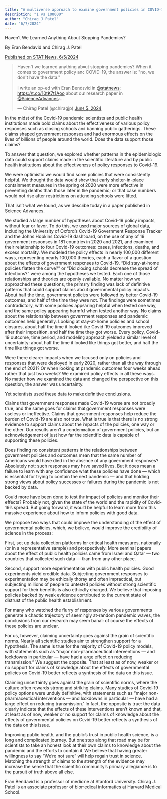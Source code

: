 ```yaml
---
title: "A multiverse approach to examine government policies in COVID-19"
description: "1 vs 100000"
author: "Chirag J Patel"
date: "6/7/2024"
---
```


Haven’t We Learned Anything About Stopping Pandemics?

By Eran Bendavid and Chirag J. Patel

[Published on STAT News, 6/5/2024](https://www.statnews.com/2024/06/05/100000-models-not-much-was-learned-stopping-covid-19-pandemic/)

```{=html}
<blockquote class="twitter-tweet"><p lang="en" dir="ltr">Haven&#39;t we learned anything about stopping pandemics? When it comes to government policy and COVID-19, the answer is: &quot;no, we don&#39;t have the data.&quot; <br><br>I write an op-ed with Eran Bendavid in <a href="https://twitter.com/statnews?ref_src=twsrc%5Etfw">@statnews</a>: <a href="https://t.co/10tK7t1Aoo">https://t.co/10tK7t1Aoo</a> about our research paper in <a href="https://twitter.com/ScienceAdvances?ref_src=twsrc%5Etfw">@ScienceAdvances</a>:…</p>&mdash; Chirag Patel (@chiragjp) <a href="https://twitter.com/chiragjp/status/1798433772662063176?ref_src=twsrc%5Etfw">June 5, 2024</a></blockquote> <script async src="https://platform.twitter.com/widgets.js" charset="utf-8"></script>
```
In the midst of the Covid-19 pandemic, scientists and public health institutions made bold claims about the effectiveness of various policy responses such as closing schools and banning public gatherings. These claims shaped government responses and had enormous effects on the lives of billions of people around the world. Does the data support those claims?

To answer that question, we explored whether patterns in the epidemiologic data could support claims made in the scientific literature and by public health institutions about the effectiveness of policy responses to Covid-19.

We were optimistic we would find some policies that were consistently helpful. We thought the data would show that early shelter-in-place containment measures in the spring of 2020 were more effective in preventing deaths than those later in the pandemic; or that case numbers would not rise after restrictions on attending schools were lifted.

That isn't what we found, as we describe today in a paper published in Science Advances.

We studied a large number of hypotheses about Covid-19 policy impacts, without fear or favor. To do this, we used major sources of global data, including the University of Oxford's Covid-19 Government Response Tracker and the Johns Hopkins Covid-19 dashboard, on the use of any of 19 government responses in 181 countries in 2020 and 2021, and examined their relationship to four Covid-19 outcomes: cases, infections, deaths, and excess mortality. We modeled the policy effects in nearly 100,000 different ways, representing nearly 100,000 theories, each a flavor of a question about the effects of government responses to Covid-19. "Did stay-at-home policies flatten the curve?" or "Did closing schools decrease the spread of infections?" were among the hypotheses we tested. Each one of those relationships and theories are openly available. No matter how we approached these questions, the primary finding was lack of definitive patterns that could support claims about governmental policy impacts. About half the time, government policies were followed by better Covid-19 outcomes, and half of the time they were not. The findings were sometimes contradictory, with some policies appearing helpful when tested one way, and the same policy appearing harmful when tested another way. No claims about the relationship between government responses and pandemic outcomes held generally. Looking at stay-at-home policies and school closures, about half the time it looked like Covid-19 outcomes improved after their imposition, and half the time they got worse. Every policy, Covid-19 outcome, time period, and modeling approach yielded a similar level of uncertainty: about half the time it looked like things got better, and half the time like things got worse.

Were there clearer impacts when we focused only on policies and responses that were deployed in early 2020, rather than all the way through the end of 2021? Or when looking at pandemic outcomes four weeks ahead rather that just two weeks? We examined policy effects in all these ways. No matter how we examined the data and changed the perspective on this question, the answer was uncertainty.

Yet scientists used these data to make definitive conclusions.

Claims that government responses made Covid-19 worse are not broadly true, and the same goes for claims that government responses were useless or ineffective. Claims that government responses help reduce the burden of Covid-19 are also not true. What is true is that there is no strong evidence to support claims about the impacts of the policies, one way or the other. Our results aren't a condemnation of government policies, but an acknowledgement of just how far the scientific data is capable of supporting these policies.

Does finding no consistent patterns in the relationships between government policies and outcomes mean that the same number of Americans would have died in the absence of any government responses? Absolutely not: such responses may have saved lives. But it does mean a failure to learn with any confidence what these policies have done — which is essential for trying to contain the next pandemic — and that holding strong views about policy successes or failures during the pandemic is not backed by data.

Could more have been done to test the impact of policies and monitor their effects? Probably not, given the state of the world and the rapidity of Covid-19's spread. But going forward, it would be helpful to learn more from this massive experience about how to inform policies with good data.

We propose two ways that could improve the understanding of the effect of governmental policies, which, we believe, would improve the credibility of science in the process:

First, set up data collection platforms for critical health measures, nationally (or in a representative sample) and prospectively. More seminal papers about the effect of public health policies came from Israel and Qatar — two countries that collected such data — than from any other place.

Second, support more experimentation with public health policies. Good experiments yield credible data. Subjecting government responses to experimentation may be ethically thorny and often impractical, but subjecting millions of people to untested policies without strong scientific support for their benefits is also ethically charged. We believe that imposing policies backed by weak evidence contributed to the current state of distrust of the public health establishment.

For many who watched the flurry of responses by various governments generate a chaotic trajectory of seemingly at-random pandemic waves, the conclusions from our research may seem banal: of course the effects of these policies are unclear.

For us, however, claiming uncertainty goes against the grain of scientific norms. Nearly all scientific studies aim to strengthen support for a hypothesis. The same is true for the majority of Covid-19 policy models, with statements such as "major non-pharmaceutical interventions — and lockdowns in particular — have had a large effect on reducing transmission." We suggest the opposite. That at least as of now, weaker or no support for claims of knowledge about the effects of governmental policies on Covid-19 better reflects a synthesis of the data on this issue.

Claiming uncertainty goes against the grain of scientific norms, where the culture often rewards strong and striking claims. Many studies of Covid-19 policy options were unduly definitive, with statements such as "major non-pharmaceutical interventions — and lockdowns in particular — have had a large effect on reducing transmission." In fact, the opposite is true: the data clearly indicate that the effects of these interventions aren't known and that, at least as of now, weaker or no support for claims of knowledge about the effects of governmental policies on Covid-19 better reflects a synthesis of the data on this issue.

Improving public health, and the public's trust in public health science, is a long and complicated journey. But one step along that road may be for scientists to take an honest look at their own claims to knowledge about the pandemic and the efforts to contain it. We believe that having greater willingness to say "We're not sure" will help regain trust in science. Matching the strength of claims to the strength of the evidence may increase the sense that the scientific community's primary allegiance is to the pursuit of truth above all else.

Eran Bendavid is a professor of medicine at Stanford University. Chirag J. Patel is an associate professor of biomedical informatics at Harvard Medical School.
